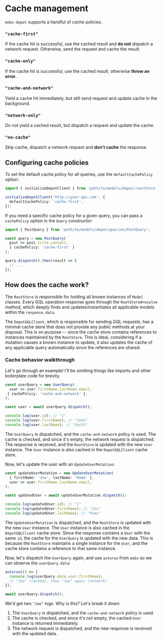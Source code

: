 
# Cache management

`mobx-depot` supports a handful of cache policies.

### `"cache-first"`
If the cache hit is successful, use the cached result and **do not** dispatch a network request.
Otherwise, send the request and cache the result.

### `"cache-only"`
If the cache hit is successful, use the cached result, otherwise **throw an error.**

### `"cache-and-network"`
Yield a cache hit immediately, but still send request and update cache in the background.

### `"network-only"`
Do not yield a cached result, but dispatch a request and update the cache.

### `"no-cache"`
Skip cache, dispatch a network request and **don't cache** the response.

## Configuring cache policies

To set the default cache policy for all queries, use the `defaultCachePolicy` option:

```ts
import { initializeDepotClient } from 'path/to/models/depot/rootStore';

initializeDepotClient('http://your-api.com', {
  defaultCachePolicy: 'cache-first',
});
```

If you need a specific cache policy for a given query, you can pass a `cachePolicy` option in the `Query` constructor:

```ts
import { PostQuery } from 'path/to/models/depot/queries/PostQuery';

const query = new PostQuery(
  post => post.title.content,
  { cachePolicy: 'cache-first' }
);

query.dispatch().then(result => {
  // ...
});
```

## How does the cache work?

The `RootStore` is responsible for holding all known instances of `Model` classes. Every GQL operation response goes
through the `RootStore#resolve` method, which deeply finds and updates/instantiates all applicable models within the
`response.data`.

The `DepotGQLClient`, which is responsible for sending GQL requests, has a minimal cache store that does not provide
any public methods at your disposal. This is on purpose -- since the cache store contains references to instances
maintained by the `RootStore`. This is ideal, considering if a mutation causes a known instance to update, it also
updates the cache of any applicable query automatically since the references are shared.

### Cache behavior walkthrough

Let's go through an example! I'll be omitting things like imports and other boilerplate code for brevity.

```ts
const userQuery = new UserQuery(
  user => user.firstName.lastName.email,
 { cachePolicy: 'cache-and-network' },
);

const user = await userQuery.dispatch();

console.log(user.id); // "1"
console.log(user.firstName); // "John"
console.log(user.lastName); // "Smith"
```

The `UserQuery` is dispatched, and the `cache-and-network` policy is used. The cache is checked, and since it's empty,
the network request is dispatched. The response is received, and the `RootStore` is updated with the new `User` instance.
The `User` instance is also cached in the `DepotGQLClient` cache store.

Now, let's update the user with an `UpdateUserMutation`:

```ts
const updateUserMutation = new UpdateUserMutation(
  { firstName: 'Joe', lastName: 'Mama' },
  user => user.firstName.lastName.email,
);

const updatedUser = await updateUserMutation.dispatch();

console.log(updatedUser.id); // "1"
console.log(updatedUser.firstName); // "Joe"
console.log(updatedUser.lastName); // "Mama"
```

The `UpdateUserMutation` is dispatched, and the `RootStore` is updated with the new `User` instance. The `User` instance
is also cached in the `DepotGQLClient` cache store. Since the response contains a `User` with the same `id`, the cache
for the `UserQuery` is updated with the new data. This is because the `RootStore` maintains a single instance for the
`User`, and the cache store contains a reference to that same instance.

Now, let's dispatch the `UserQuery` again, and use `autorun` from `mobx` so we can observe the `userQuery.data`:

```ts
autorun(() => {
  console.log(userQuery.data.user.firstName);
  // "Joe" (cached), then "Joe" again (network)
});

await userQuery.dispatch();
```

We'd get two `"Joe"` logs. Why is this? Let's break it down:

1. The `UserQuery` is dispatched, and the `cache-and-network` policy is used.
2. The cache is checked, and since it's not empty, the cached `User` instance is returned immediately.
3. The network request is dispatched, and the new response is received with the updated data.

